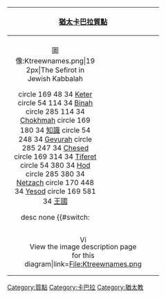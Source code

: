{|style="border: darkblue 1px solid; text-align:center; font-size:85%; margin:5px 0px 15px 15px; clear:right; float:right;" bgcolor= "#FFFFFF" cellpadding="0"
!colspan=3 align= "center"|[[猶太]][[卡巴拉]][[質點 (卡巴拉)|質點]] 
|-
|colspan=3 style= "padding: 15px; padding-top:5px; padding-bottom:0px;" align= "center" bgcolor= "#FFFFFF"|
<div style="width: 192px; position: relative; padding: 0px;">
<imagemap>
圖像:Ktreewnames.png|192px|The Sefirot in Jewish Kabbalah

circle 169 48 34 [[Keter]]
circle 54 114 34 [[Binah (Kabbalah)|Binah]]
circle 285 114 34 [[Chokhmah (Kabbalah)|Chokhmah]]
circle 169 180 34 [[知識 (卡巴拉)|知識]]
circle 54 248 34 [[Gevurah]]
circle 285 247 34 [[Chesed]]
circle 169 314 34 [[Tiferet]]
circle 54 380 34 [[Hod (Kabbalah)|Hod]]
circle 285 380 34 [[Netzach]]
circle 170 448 34 [[Yesod]]
circle 169 581 34 [[王國 (卡巴拉)|王國]]

desc none
</imagemap>
{{#switch: {{PAGENAME}}
| Keter = <div style="position: absolute; z-index: 2; top: 3px; left: 76px; height: 0; width: 0; margin: 0; padding: 0;">
[[File:Ktree12s.png|40px|Keter|link=Keter]]
</div>
| Binah (Kabbalah) = <div style="position: absolute; z-index: 2; top: 43px; left: 11px; height: 0; width: 0; margin: 0; padding: 0;">
[[File:Ktree21s.png|38px|Binah|link=Binah (Kabbalah)]]
</div>
| Chokhmah (Kabbalah) = <div style="position: absolute; z-index: 2; top: 43px; left: 143px; height: 0; width: 0; margin: 0; padding: 0;">
[[File:Ktree25s.png|38px|Chokhmah|link=Chokhmah (Kabbalah)]]
</div>
| Da&#39;at = <div style="position: absolute; z-index: 2; top: 81px; left: 76px; height: 0; width: 0; margin: 0; padding: 0;">
[[File:Ktree32s.png|40px|Da'at|link=Da'at]]
</div>
| Gevurah = <div style="position: absolute; z-index: 2; top: 118px; left: 11px; height: 0; width: 0; margin: 0; padding: 0;">
[[File:Ktree41s.png|40px|Gevurah|link=Gevurah]]
</div>
| Chesed = <div style="position: absolute; z-index: 2; top: 118px; left: 143px; height: 0; width: 0; margin: 0; padding: 0;">
[[File:Ktree45s.png|38px|Chesed|link=Chesed]]
</div>
| Tiferet = <div style="position: absolute; z-index: 2; top: 157px; left: 76px; height: 0; width: 0; margin: 0; padding: 0;">
[[File:Ktree52s.png|40px|Tiferet|link=Tiferet]]
</div>
| Hod (Kabbalah) = <div style="position: absolute; z-index: 2; top: 194px; left: 11px; height: 0; width: 0; margin: 0; padding: 0;">
[[File:Ktree61s.png|40px|Hod|link=Hod (Kabbalah)]]
</div>
| Netzach = <div style="position: absolute; z-index: 2; top: 194px; left: 143px; height: 0; width: 0; margin: 0; padding: 0;">
[[File:Ktree65s.png|38px|Netzach|link=Netzach]]
</div>
| Yesod = <div style="position: absolute; z-index: 2; top: 232px; left: 76px; height: 0; width: 0; margin: 0; padding: 0;">
[[File:Ktree72s.png|40px|Yesod|link=Yesod]]
</div>
| Malkuth = <div style="position: absolute; z-index: 2; top: 308px; left: 76px; height: 0; width: 0; margin: 0; padding: 0;">
[[File:Ktree92s.png|40px|Malkuth|link=Malkuth]]
</div>
}}</div>
|-
| style= "width:30px;padding:0px;"|[[File:Gtk-dialog-info.svg|16px|View the image description page for this diagram|link=File:Ktreewnames.png]]
| style= "padding:0px; text-size:80%;" |[[:分類:質點]]
| align= "right" style="padding-top:0px; width: 30px; padding-right:5px;"|{{navbar|質點|mini=1}}
|}<noinclude>

[[Category:質點]]
[[Category:卡巴拉]]
[[Category:猶太教]]
</noinclude>
